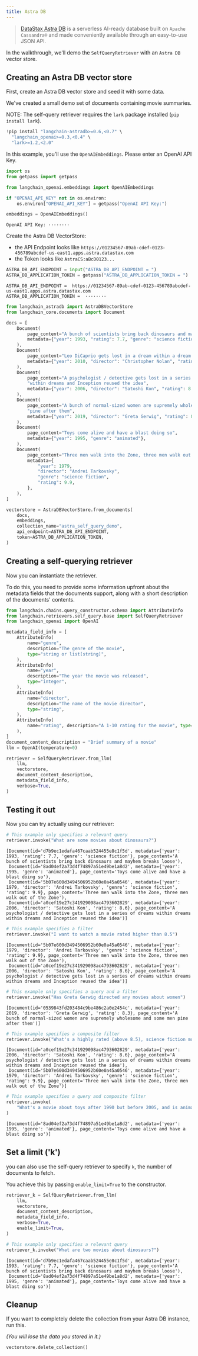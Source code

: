 ```yaml
---
title: Astra DB
---
```


> [DataStax Astra DB](https://docs.datastax.com/en/astra-db-serverless/index.html) is a serverless 
> AI-ready database built on `Apache Cassandra®` and made conveniently available 
> through an easy-to-use JSON API.

In the walkthrough, we'll demo the `SelfQueryRetriever` with an `Astra DB` vector store.

## Creating an Astra DB vector store
First, create an Astra DB vector store and seed it with some data.

We've created a small demo set of documents containing movie summaries.

NOTE: The self-query retriever requires the `lark` package installed (`pip install lark`).


```python
!pip install "langchain-astradb>=0.6,<0.7" \
  "langchain_openai>=0.3,<0.4" \
  "lark>=1.2,<2.0"
```

In this example, you'll use the `OpenAIEmbeddings`. Please enter an OpenAI API Key.


```python
import os
from getpass import getpass

from langchain_openai.embeddings import OpenAIEmbeddings

if "OPENAI_API_KEY" not in os.environ:
    os.environ["OPENAI_API_KEY"] = getpass("OpenAI API Key:")

embeddings = OpenAIEmbeddings()
```
```output
OpenAI API Key: ········
```
Create the Astra DB VectorStore:

- the API Endpoint looks like `https://01234567-89ab-cdef-0123-456789abcdef-us-east1.apps.astra.datastax.com`
- the Token looks like `AstraCS:aBcD0123...`


```python
ASTRA_DB_API_ENDPOINT = input("ASTRA_DB_API_ENDPOINT = ")
ASTRA_DB_APPLICATION_TOKEN = getpass("ASTRA_DB_APPLICATION_TOKEN = ")
```
```output
ASTRA_DB_API_ENDPOINT =  https://01234567-89ab-cdef-0123-456789abcdef-us-east1.apps.astra.datastax.com
ASTRA_DB_APPLICATION_TOKEN =  ········
```

```python
from langchain_astradb import AstraDBVectorStore
from langchain_core.documents import Document

docs = [
    Document(
        page_content="A bunch of scientists bring back dinosaurs and mayhem breaks loose",
        metadata={"year": 1993, "rating": 7.7, "genre": "science fiction"},
    ),
    Document(
        page_content="Leo DiCaprio gets lost in a dream within a dream within a dream within a ...",
        metadata={"year": 2010, "director": "Christopher Nolan", "rating": 8.2},
    ),
    Document(
        page_content="A psychologist / detective gets lost in a series of dreams within dreams "
        "within dreams and Inception reused the idea",
        metadata={"year": 2006, "director": "Satoshi Kon", "rating": 8.6},
    ),
    Document(
        page_content="A bunch of normal-sized women are supremely wholesome and some men "
        "pine after them",
        metadata={"year": 2019, "director": "Greta Gerwig", "rating": 8.3},
    ),
    Document(
        page_content="Toys come alive and have a blast doing so",
        metadata={"year": 1995, "genre": "animated"},
    ),
    Document(
        page_content="Three men walk into the Zone, three men walk out of the Zone",
        metadata={
            "year": 1979,
            "director": "Andrei Tarkovsky",
            "genre": "science fiction",
            "rating": 9.9,
        },
    ),
]

vectorstore = AstraDBVectorStore.from_documents(
    docs,
    embeddings,
    collection_name="astra_self_query_demo",
    api_endpoint=ASTRA_DB_API_ENDPOINT,
    token=ASTRA_DB_APPLICATION_TOKEN,
)
```

## Creating a self-querying retriever

Now you can instantiate the retriever.

To do this, you need to provide some information upfront about the metadata fields that the documents support, along with a short description of the documents' contents.


```python
from langchain.chains.query_constructor.schema import AttributeInfo
from langchain.retrievers.self_query.base import SelfQueryRetriever
from langchain_openai import OpenAI

metadata_field_info = [
    AttributeInfo(
        name="genre",
        description="The genre of the movie",
        type="string or list[string]",
    ),
    AttributeInfo(
        name="year",
        description="The year the movie was released",
        type="integer",
    ),
    AttributeInfo(
        name="director",
        description="The name of the movie director",
        type="string",
    ),
    AttributeInfo(
        name="rating", description="A 1-10 rating for the movie", type="float"
    ),
]
document_content_description = "Brief summary of a movie"
llm = OpenAI(temperature=0)

retriever = SelfQueryRetriever.from_llm(
    llm,
    vectorstore,
    document_content_description,
    metadata_field_info,
    verbose=True,
)
```

## Testing it out

Now you can try actually using our retriever:


```python
# This example only specifies a relevant query
retriever.invoke("What are some movies about dinosaurs?")
```



```output
[Document(id='d7b9ec1edafa467caab524455e8c1f5d', metadata={'year': 1993, 'rating': 7.7, 'genre': 'science fiction'}, page_content='A bunch of scientists bring back dinosaurs and mayhem breaks loose'),
 Document(id='8ad04ef2a73d4f74897a51e49be1a8d2', metadata={'year': 1995, 'genre': 'animated'}, page_content='Toys come alive and have a blast doing so'),
 Document(id='5b07e600d3494506952b60e0a45a0546', metadata={'year': 1979, 'director': 'Andrei Tarkovsky', 'genre': 'science fiction', 'rating': 9.9}, page_content='Three men walk into the Zone, three men walk out of the Zone'),
 Document(id='a0cef19e27c341929098ac4793602829', metadata={'year': 2006, 'director': 'Satoshi Kon', 'rating': 8.6}, page_content='A psychologist / detective gets lost in a series of dreams within dreams within dreams and Inception reused the idea')]
```



```python
# This example specifies a filter
retriever.invoke("I want to watch a movie rated higher than 8.5")
```



```output
[Document(id='5b07e600d3494506952b60e0a45a0546', metadata={'year': 1979, 'director': 'Andrei Tarkovsky', 'genre': 'science fiction', 'rating': 9.9}, page_content='Three men walk into the Zone, three men walk out of the Zone'),
 Document(id='a0cef19e27c341929098ac4793602829', metadata={'year': 2006, 'director': 'Satoshi Kon', 'rating': 8.6}, page_content='A psychologist / detective gets lost in a series of dreams within dreams within dreams and Inception reused the idea')]
```



```python
# This example only specifies a query and a filter
retriever.invoke("Has Greta Gerwig directed any movies about women")
```



```output
[Document(id='0539843fd203484c9be486c2a0e2454c', metadata={'year': 2019, 'director': 'Greta Gerwig', 'rating': 8.3}, page_content='A bunch of normal-sized women are supremely wholesome and some men pine after them')]
```



```python
# This example specifies a composite filter
retriever.invoke("What's a highly rated (above 8.5), science fiction movie ?")
```



```output
[Document(id='a0cef19e27c341929098ac4793602829', metadata={'year': 2006, 'director': 'Satoshi Kon', 'rating': 8.6}, page_content='A psychologist / detective gets lost in a series of dreams within dreams within dreams and Inception reused the idea'),
 Document(id='5b07e600d3494506952b60e0a45a0546', metadata={'year': 1979, 'director': 'Andrei Tarkovsky', 'genre': 'science fiction', 'rating': 9.9}, page_content='Three men walk into the Zone, three men walk out of the Zone')]
```



```python
# This example specifies a query and composite filter
retriever.invoke(
    "What's a movie about toys after 1990 but before 2005, and is animated"
)
```



```output
[Document(id='8ad04ef2a73d4f74897a51e49be1a8d2', metadata={'year': 1995, 'genre': 'animated'}, page_content='Toys come alive and have a blast doing so')]
```


## Set a limit ('k')

you can also use the self-query retriever to specify `k`, the number of documents to fetch.

You achieve this by passing `enable_limit=True` to the constructor.


```python
retriever_k = SelfQueryRetriever.from_llm(
    llm,
    vectorstore,
    document_content_description,
    metadata_field_info,
    verbose=True,
    enable_limit=True,
)
```


```python
# This example only specifies a relevant query
retriever_k.invoke("What are two movies about dinosaurs?")
```



```output
[Document(id='d7b9ec1edafa467caab524455e8c1f5d', metadata={'year': 1993, 'rating': 7.7, 'genre': 'science fiction'}, page_content='A bunch of scientists bring back dinosaurs and mayhem breaks loose'),
 Document(id='8ad04ef2a73d4f74897a51e49be1a8d2', metadata={'year': 1995, 'genre': 'animated'}, page_content='Toys come alive and have a blast doing so')]
```


## Cleanup

If you want to completely delete the collection from your Astra DB instance, run this.

_(You will lose the data you stored in it.)_


```python
vectorstore.delete_collection()
```

